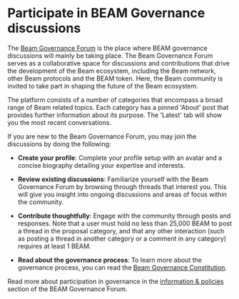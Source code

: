 # Participate in BEAM Governance discussions

The [Beam Governance Forum](https://gov.onbeam.com) is the place where BEAM governance discussions will mainly be taking place. The Beam Governance Forum serves as a collaborative space for discussions and contributions that drive the development of the Beam ecosystem, including the Beam network, other Beam protocols and the BEAM token. Here, the Beam community is invited to take part in shaping the future of the Beam ecosystem.

The platform consists of a number of categories that encompass a broad range of Beam related topics. Each category has a pinned 'About' post that provides further information about its purpose. The 'Latest' tab will show you the most recent conversations.

If you are new to the Beam Governance Forum, you may join the discussions by doing the following:

- **Create your profile**: Complete your profile setup with an avatar and a concise biography detailing your expertise and interests.

- **Review existing discussions**: Familiarize yourself with the Beam Governance Forum by browsing through threads that interest you. This will give you insight into ongoing discussions and areas of focus within the community.

- **Contribute thoughtfully**: Engage with the community through posts and responses. Note that a user must hold no less than 25,000 BEAM to post a thread in the proposal category, and that any other interaction (such as posting a thread in another category or a comment in any category) requires at least 1 BEAM.

- **Read about the governance process**: To learn more about the governance process, you can read the [Beam Governance Constitution](https://github.com/BuildOnBeam/governance/blob/f6cb77130fae81a268439d7686bf72a194582425/constitution/Beam%20Governance%20Constitution%20(Stamped).pdf).

Read more about participation in governance in the [information & policies](https://gov.onbeam.com/c/information-policies/2)  section of the BEAM Governance Forum.